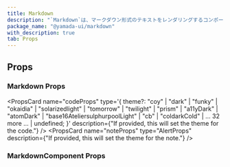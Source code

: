 ```yaml
---
title: Markdown
description: "`Markdown`は、マークダウン形式のテキストをレンダリングするコンポーネントです。"
package_name: "@yamada-ui/markdown"
with_description: true
tab: Props
---
```


## Props

### Markdown Props

<PropsCard
  name="codeProps"
  type='{ theme?: "coy" | "dark" | "funky" | "okaidia" | "solarizedlight" | "tomorrow" | "twilight" | "prism" | "a11yDark" | "atomDark" | "base16AteliersulphurpoolLight" | "cb" | "coldarkCold" | ... 32 more ... | undefined; }'
  description={"If provided, this will set the theme for the code."}
/>
<PropsCard
  name="noteProps"
  type="AlertProps"
  description={"If provided, this will set the theme for the note."}
/>

### MarkdownComponent Props
